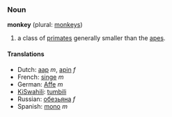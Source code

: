 ===Noun===
'''monkey''' (plural: [[monkeys]])

#a class of [[primate]]s generally smaller than the [[ape]]s.

====Translations====
*Dutch: [[aap]] ''m'', [[apin]] ''f''
*French: [[singe]] ''m''
*German: [[Affe]] ''m''
*[[KiSwahili]]: [[tumbili]]
*Russian: [[обезьяна]] ''f''
*Spanish: [[mono]] ''m''